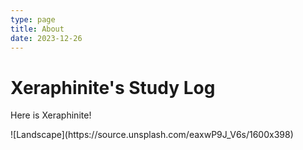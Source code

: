 ```yaml
---
type: page
title: About
date: 2023-12-26
---
```



# Xeraphinite's Study Log

Here is Xeraphinite!

<Bleed full>
    ![Landscape](https://source.unsplash.com/eaxwP9J_V6s/1600x398)
</Bleed>